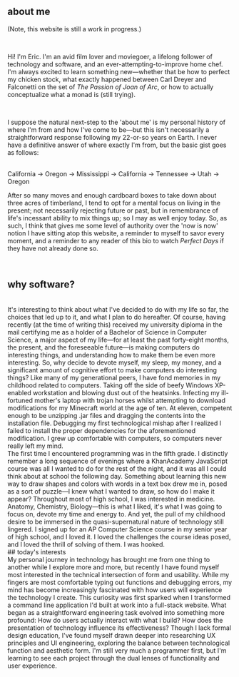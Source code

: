 ## about me

(Note, this website is still a work in progress.)

<br />

Hi! I'm Eric. I'm an avid film lover and moviegoer, a lifelong follower of
technology and software, and an ever-attempting-to-improve home chef. I'm always
excited to learn something new&mdash;whether that be how to perfect my chicken
stock, what exactly happened between Carl Dreyer and Falconetti on the set of
_The Passion of Joan of Arc_, or how to actually conceptualize what a monad is
(still trying).

<br />

I suppose the natural next-step to the 'about me' is my
personal history of where I'm from and how I've come to be&mdash;but this isn't
necessarily a straightforward response following my 22-or-so years on Earth. I
never have a definitive answer of where exactly I'm from, but the basic gist
goes as follows:

<div className="center">
  <br />
  California &rarr; Oregon &rarr; Mississippi &rarr; California &rarr; Tennessee
  &rarr; Utah &rarr; Oregon
  <br />
</div>

After so many moves and enough cardboard boxes to take down about three acres of timberland, I tend to opt for a mental focus on living
in the present; not necessarily rejecting future or past, but in remembrance of life's incessant ability to mix things up; so I may as
well enjoy today. So, as such, I think that gives me some level of authority over the 'now is now' notion I have sitting atop this website,
a reminder to myself to savor every moment, and a reminder to any reader of this bio to watch _Perfect Days_ if they have not already done so.

<br />

## why software?

<br />
It's interesting to think about what I've decided to do with my life so far, the
choices that led up to it, and what I plan to do hereafter. Of course, having
recently (at the time of writing this) received my university diploma in the
mail certifying me as a holder of a Bachelor of Science in Computer Science, a
major aspect of my life&mdash;for at least the past forty-eight months, the
present, and the foreseeable future&mdash;is making computers do interesting
things, and understanding how to make them be even more interesting. So, why
decide to devote myself, my sleep, my money, and a significant amount of
cognitive effort to make computers do interesting things? Like many of my
generational peers, I have fond memories in my childhood related to computers.
Taking off the side of beefy Windows XP-enabled workstation and blowing dust out
of the heatsinks. Infecting my ill-fortuned mother's laptop with trojan horses
whilst attempting to download modifications for my Minecraft world at the age of
ten. At eleven, competent enough to be unzipping .jar files and dragging the
contents into the installation file. Debugging my first technological mishap
after I realized I failed to install the proper dependencies for the
aforementioned modification. I grew up comfortable with computers, so computers
never really left my mind.

<br />
The first time I encountered programming was in the fifth grade. I distinctly
remember a long sequence of evenings where a KhanAcademy JavaScript course was
all I wanted to do for the rest of the night, and it was all I could think about
at school the following day. Something about learning this new way to draw
shapes and colors with words in a text box drew me in, posed as a sort of
puzzle&mdash;I knew what I wanted to draw, so how do I make it appear?
Throughout most of high school, I was interested in medicine. Anatomy,
Chemistry, Biology&mdash;this is what I liked, it's what I was going to focus
on, devote my time and energy to. And yet, the pull of my childhood desire to be
immersed in the quasi-supernatural nature of technology still lingered. I signed
up for an AP Computer Science course in my senior year of high school, and I
loved it. I loved the challenges the course ideas posed, and I loved the thrill
of solving of them. I was hooked.
<br />
## today's interests
<br />
My personal journey in technology has brought me from one thing to another while
I explore more and more, but recently I have found myself most interested in the
technical intersection of form and usability. While my fingers are most
comfortable typing out functions and debugging errors, my mind has become
increasingly fascinated with how users will experience the technology I create.
This curiosity was first sparked when I transformed a command line application
I'd built at work into a full-stack website. What began as a straightforward
engineering task evolved into something more profound: How do users actually
interact with what I build? How does the presentation of technology influence
its effectiveness? Though I lack formal design education, I've found myself
drawn deeper into researching UX principles and UI engineering, exploring the
balance between technological function and aesthetic form. I'm still very much a
programmer first, but I'm learning to see each project through the dual lenses
of functionality and user experience.
